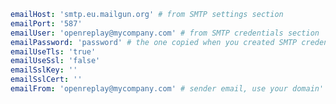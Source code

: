 
```yaml
emailHost: 'smtp.eu.mailgun.org' # from SMTP settings section
emailPort: '587'
emailUser: 'openreplay@mycompany.com' # from SMTP credentials section
emailPassword: 'password' # the one copied when you created SMTP credentials
emailUseTls: 'true'
emailUseSsl: 'false'
emailSslKey: ''
emailSslCert: ''
emailFrom: 'openreplay@mycompany.com' # sender email, use your domain'
```
